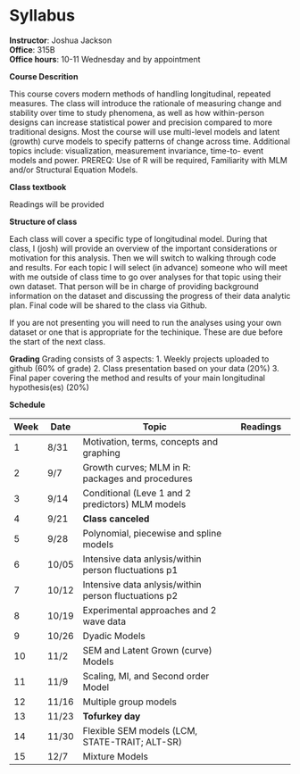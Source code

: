 # Syllabus


**Instructor**: Joshua Jackson  
**Office**: 315B  
**Office hours**: 10-11 Wednesday and by appointment  

**Course Descrition** 

This course covers modern methods of handling longitudinal, repeated measures. The class will introduce the rationale of measuring change and stability over time to study phenomena, as well as how within-person designs can increase statistical power and precision compared to more traditional designs. Most the course will use multi-level models and latent (growth) curve models to specify patterns of change across time. Additional topics include: visualization, measurement invariance, time-to- event models and power. PREREQ: Use of R will be required, Familiarity with MLM and/or Structural Equation Models.

**Class textbook** 

Readings will be provided

**Structure of class**

Each class will cover a specific type of longitudinal model. During that class, I (josh) will provide an overview of the important considerations or motivation for this analysis. Then we will switch to walking through code and results. For each topic I will select (in advance) someone who will meet with me outside of class time to go over analyses for that topic using their own dataset. That person will be in charge of providing background information on the dataset and discussing the progress of their data analytic plan. Final code will be shared to the class via Github. 

If you are not presenting you will need to run the analyses using your own dataset or one that is appropriate for the techinique. These are due before the start of the next class.  

**Grading** 
Grading consists of 3 aspects: 
1. Weekly projects uploaded to github (60% of grade)
2. Class presentation based on your data (20%)
3. Final paper covering the method and results of your main longitudinal hypothesis(es) (20%)

**Schedule**

| Week | Date  |  Topic                                                     | Readings             |
-------|-------|------------------------------------------------------------|----------------------|
| 1    | 8/31  | Motivation, terms, concepts and graphing                                 |                      |
| 2    | 9/7  | Growth curves; MLM in R: packages and procedures       |                      |
| 3    | 9/14   |  Conditional (Leve 1 and 2 predictors) MLM models     |                      |
| 4    | 9/21   |  **Class canceled**                   |        |
| 5    | 9/28  |  Polynomial, piecewise and spline models   |                      |
| 6    | 10/05  | Intensive data anlysis/within person fluctuations p1  |                      |
| 7    | 10/12  | Intensive data anlysis/within person fluctuations p2   |                      |
| 8    | 10/19   |   Experimental approaches and 2 wave data                              |                      |
| 9    | 10/26  |    Dyadic Models                 |                      |
| 10   | 11/2  |  SEM and Latent Grown (curve) Models                     |                      |
| 11   | 11/9  |  Scaling, MI, and Second order Model                 |                      |
| 12   | 11/16   |  Multiple group models                        |                      |
| 13   | 11/23  |  **Tofurkey day**            |                      |
| 14   | 11/30  |  Flexible SEM models (LCM, STATE-TRAIT; ALT-SR)                                     |                      |
| 15   | 12/7  |  Mixture Models   |                      |

